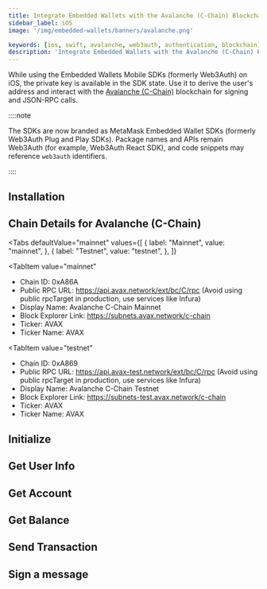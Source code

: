 ```yaml
---
title: Integrate Embedded Wallets with the Avalanche (C-Chain) Blockchain in iOS/Swift Applications
sidebar_label: iOS
image: '/img/embedded-wallets/banners/avalanche.png'

keywords: [ios, swift, avalanche, web3auth, authentication, blockchain]
description: 'Integrate Embedded Wallets with the Avalanche (C-Chain) Blockchain in iOS/Swift Applications | Embedded Wallets'
---
```



<SEO
  title="Integrate Embedded Wallets with the Avalanche (C-Chain) Blockchain in iOS/Swift Applications"
  description="Integrate Embedded Wallets with the Avalanche (C-Chain) Blockchain in iOS/Swift Applications | Embedded Wallets"
  image="https://docs.metamask.io/img/embedded-wallets/banners/avalanche.png"
  slug="/embedded-wallets/connect-blockchain/evm/avalanche/ios"
/>

While using the Embedded Wallets Mobile SDKs (formerly Web3Auth) on iOS, the private key is available in the SDK state. Use it to derive the user's address and interact with the [Avalanche (C-Chain)](https://www.avax.network/) blockchain for signing and JSON-RPC calls.

::::note

The SDKs are now branded as MetaMask Embedded Wallet SDKs (formerly Web3Auth Plug and Play SDKs). Package names and APIs remain Web3Auth (for example, Web3Auth React SDK), and code snippets may reference `web3auth` identifiers.

::::

## Installation

<InstallationSnippet />

## Chain Details for Avalanche (C-Chain)

<Tabs
 defaultValue="mainnet"
  values={[
    { label: "Mainnet", value: "mainnet", },
    { label: "Testnet", value: "testnet", },
  ]}
>
<TabItem
  value="mainnet"
>

- Chain ID: 0xA86A
- Public RPC URL: https://api.avax.network/ext/bc/C/rpc (Avoid using public rpcTarget in production, use services like Infura)
- Display Name: Avalanche C-Chain Mainnet
- Block Explorer Link: https://subnets.avax.network/c-chain
- Ticker: AVAX
- Ticker Name: AVAX

</TabItem>

<TabItem
  value="testnet"
>

- Chain ID: 0xA869
- Public RPC URL: https://api.avax-test.network/ext/bc/C/rpc (Avoid using public rpcTarget in production, use services like Infura)
- Display Name: Avalanche C-Chain Testnet
- Block Explorer Link: https://subnets-test.avax.network/c-chain
- Ticker: AVAX
- Ticker Name: AVAX

</TabItem>
</Tabs>

## Initialize

<InitialisationSnippet />

## Get User Info

<UserInfoSnippet />

## Get Account

<GetAccountSnippet />

## Get Balance

<GetBalanceSnippet />

## Send Transaction

<SendTransactionSnippet />

## Sign a message

<SignMessageSnippet />
